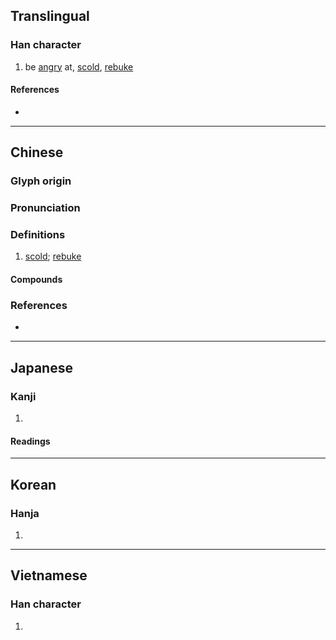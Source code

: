 {{character info}}
==Translingual==

===Han character===
{{Han char|rn=30|rad=口|as=10|sn=13|four=61081|canj=RJBC|ids=⿰口真}}

# be [[angry]] at, [[scold]], [[rebuke]]

====References====
* {{Han ref|kx=0202.300|dkj=04074|dj=0425.110|hdz=10665.090|uh=55D4|ud=21972|bh=DCD2|bd=56530}}

----

==Chinese==
{{zh-forms}}

===Glyph origin===
{{Han etym}}

===Pronunciation===
{{zh-pron
|m=chēn
|c=can1,zan1
|mc=y
|oc=y
|cat=v
}}

===Definitions===
{{zh-hanzi}}

# [[scold]]; [[rebuke]]

====Compounds====
{{zh-der|嗔忿|嗔睨|嬌嗔|嗔色|嗔責|宜嗔宜喜|嗔怒|宜喜宜嗔|嗔詬|嗔怪|回嗔作喜|嗔道|嗔喝|雷嗔電怒|薄面含嗔|立眉嗔目}}

===References===
* {{R:yue:mfccd}}

----

==Japanese==

===Kanji===
{{ja-kanji|grade=|rs=口10}}

# {{rfdef|ja|sort=口10}}

====Readings====
{{ja-readings
|goon=しん, でん
|kanon=しん, てん
|kun=いか-る}}

----

==Korean==

===Hanja===
{{ko-hanja|진}}

# {{rfdef|ko|sort=口10}}

----

==Vietnamese==

===Han character===
{{vi-readings|reading=sân, xin, xân, sun|rs=口10}}

# {{rfdef|vi|sort=口10}}